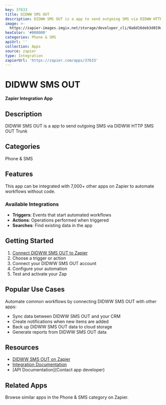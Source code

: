 ```yaml
---
key: 37633
title: DIDWW SMS OUT
description: DIDWW SMS OUT is a app to send outgoing SMS via DIDWW HTTP SMS OUT Trunk
image: >-
  https://zapier-images.imgix.net/storage/developer_cli/0a6d16deb3d019da9153d348fc1149d7_2.png?auto=format%2Ccompress&ixlib=python-3.0.0&q=50
hexColor: '#000000'
categories: Phone & SMS
apiUrl: ''
collection: Apps
source: zapier
type: Integration
zapierUrl: 'https://zapier.com/apps/37633'
---
```

# DIDWW SMS OUT

**Zapier Integration App**

## Description

DIDWW SMS OUT is a app to send outgoing SMS via DIDWW HTTP SMS OUT Trunk

## Categories

Phone & SMS

## Features

This app can be integrated with 7,000+ other apps on Zapier to automate workflows without code.

### Available Integrations

- **Triggers**: Events that start automated workflows
- **Actions**: Operations performed when triggered
- **Searches**: Find existing data in the app

## Getting Started

1. [Connect DIDWW SMS OUT to Zapier](https://zapier.com/apps/37633)
2. Choose a trigger or action
3. Connect your DIDWW SMS OUT account
4. Configure your automation
5. Test and activate your Zap

## Popular Use Cases

Automate common workflows by connecting DIDWW SMS OUT with other apps:

- Sync data between DIDWW SMS OUT and your CRM
- Create notifications when new items are added
- Back up DIDWW SMS OUT data to cloud storage
- Generate reports from DIDWW SMS OUT data

## Resources

- [DIDWW SMS OUT on Zapier](https://zapier.com/apps/37633)
- [Integration Documentation](https://zapier.com/apps/37633/integrations)
- [API Documentation](Contact app developer)

## Related Apps

Browse similar apps in the Phone & SMS category on Zapier.
